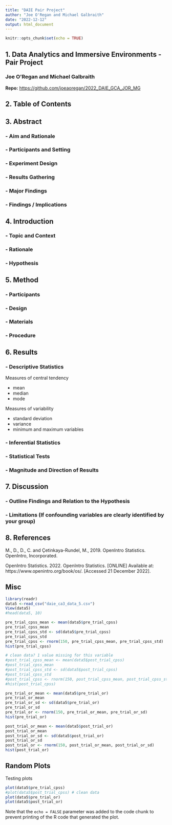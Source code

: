 ```yaml
---
title: "DAIE Pair Project"
author: "Joe O'Regan and Michael Galbraith"
date: "2022-12-12"
output: html_document
---
```


```r
knitr::opts_chunk$set(echo = TRUE)
```

## 1. Data Analytics and Immersive Environments - Pair Project
### Joe O'Regan and Michael Galbraith

**Repo:** <https://github.com/joeaoregan/2022_DAIE_GCA_JOR_MG>

## 2. Table of Contents

## 3. Abstract

### - Aim and Rationale
### - Participants and Setting
### - Experiment Design
### - Results Gathering
### - Major Findings
### - Findings / Implications

## 4. Introduction

### - Topic and Context
### - Rationale
### - Hypothesis


## 5. Method

### - Participants
### - Design
### - Materials
### - Procedure

## 6. Results

### - Descriptive Statistics

Measures of central tendency

* mean
* median
* mode

Measures of variability

* standard deviation
* variance
* minimum and maximum variables

### - Inferential Statistics
### - Statistical Tests
### - Magnitude and Direction of Results

## 7. Discussion

### - Outline Findings and Relation to the Hypothesis
### - Limitations (If confounding variables are clearly identified by your group)

## 8. References

M., D., D., C. and Çetinkaya-Rundel, M., 2019. OpenIntro Statistics. OpenIntro, Incorporated.

OpenIntro Statistics. 2022. OpenIntro Statistics. [ONLINE] Available at: https://www.openintro.org/book/os/. [Accessed 21 December 2022].



## Misc



```r

library(readr)
data5 <-read_csv("daie_ca3_data_5.csv")
View(data5)
#head(data5, 10)
```



```r
pre_trial_cpss_mean <- mean(data5$pre_trial_cpss)
pre_trial_cpss_mean
pre_trial_cpss_std <- sd(data5$pre_trial_cpss)
pre_trial_cpss_std
pre_trial_cpss <- rnorm(150, pre_trial_cpss_mean, pre_trial_cpss_std)
hist(pre_trial_cpss)

# clean data? 1 value missing for this variable
#post_trial_cpss_mean <- mean(data5$post_trial_cpss)
#post_trial_cpss_mean
#post_trial_cpss_std <- sd(data5$post_trial_cpss)
#post_trial_cpss_std
#post_trial_cpss <- rnorm(150, post_trial_cpss_mean, post_trial_cpss_std)
#hist(post_trial_cpss)

pre_trial_or_mean <- mean(data5$pre_trial_or)
pre_trial_or_mean
pre_trial_or_sd <- sd(data5$pre_trial_or)
pre_trial_or_sd
pre_trial_or <- rnorm(150, pre_trial_or_mean, pre_trial_or_sd)
hist(pre_trial_or)

post_trial_or_mean <- mean(data5$post_trial_or)
post_trial_or_mean
post_trial_or_sd <- sd(data5$post_trial_or)
post_trial_or_sd
post_trial_or <- rnorm(150, post_trial_or_mean, post_trial_or_sd)
hist(post_trial_or)


```


## Random Plots

Testing plots

```r
plot(data5$pre_trial_cpss)
#plot(data5$post_trial_cpss) # clean data
plot(data5$pre_trial_or)
plot(data5$post_trial_or)
```

Note that the `echo = FALSE` parameter was added to the code chunk to prevent printing of the R code that generated the plot.
